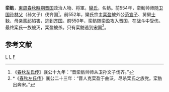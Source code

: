 {{先秦人物信息框
|image       = 
|surname     = 
|名= 鲂
|氏= [[欒氏|欒]]
|zi          = 
|hao         = 
|job         = 
|nickname    = 
|nickzi      = 
|posthumous  = 
|国家= [[晋国|晋国]]
|名称= 栾鲂
|hometown    = 
|birth       = 
|death       = 
|honor       = 
|honor2      = 
|spouse       = 
|children      = 
}}
'''栾鲂'''，[[東周|東周]][[春秋時期|春秋時期]][[晋国|晋国]]政治人物、将軍。[[欒氏|欒氏]]，名鲂。前554年，栾鲂帅师随[[卫国|卫国]][[孙林父|孙林父]]（孙文子）伐齐国<ref>《[[春秋左氏传|春秋左氏传]]》襄公十九年：“晋栾鲂帅师从卫孙文子伐齐。”</ref>。前552年，欒氏宗主[[栾盈|栾盈]]被外公[[范宣子|范宣子]]、舅舅[[士鞅|士鞅]]、母亲[[栾祁|栾祁]]陷害，逃到[[齐国|齐国]]。前550年，栾鲂随栾盈攻入晋国，在战斗中受伤。最终栾氏一族被灭，栾盈被杀。只有栾鲂逃到[[宋国|宋国]]<ref>*《[[春秋左氏传|春秋左氏传]]》襄公二十三年：“晋人克栾盈于曲沃，尽杀栾氏之族党。栾鲂出奔宋。”</ref>。

==参考文献==
<div class="references-small">
<references></references>
</div>
    
[[Category:春秋战国政治人物|L]]
[[Category:晋国大夫|L]]
[[Category:栾姓|F]]
